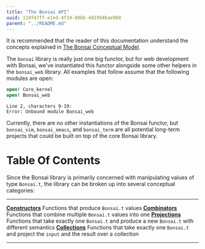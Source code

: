 ```yaml
---
title: "The Bonsai API"
uuid: 110f47ff-e1ed-4f34-80bb-4d1994bae968
parent: "../README.md"
---
```


<!--
This is a hack for hiding ocaml evaluation inside an MDX file.  The ocaml code
gets run (imports are added to the evaluation context), but the code is not
present in the output documents.

```ocaml
# open! Bonsai_mdx
Line 1, characters 7-17:
Error: Unbound module Bonsai_mdx
```
-->

It is recommended that the reader of this documentation understand the concepts
explained in [The Bonsai Conceptual Model](./concepts.md).

The `bonsai` library is really just one big functor, but for web development
with Bonsai, we've instantiated this functor alongside some other helpers in
the `bonsai_web` library.  All examples that follow assume that the following modules
are open:

```ocaml
open! Core_kernel
open! Bonsai_web
```
```mdx-error
Line 2, characters 9-19:
Error: Unbound module Bonsai_web
```

Currently, there are no other instantiations of the Bonsai functor, but
`bonsai_vim`, `bonsai_emacs`, and `bonsai_term` are all potential long-term
projects that could be built on top of the core Bonsai library.


# Table Of Contents

Since the Bonsai library is primarily concerned with manipulating values of
type `Bonsai.t`,  the library can be broken up into several conceptual categories:

-------------------------------------- --------------------------------------------------------------------------------------------------------------------
[**Constructors**](./constructors.mdx) Functions that produce `Bonsai.t` values
[**Combinators**](./combinators.mdx)   Functions that combine multiple `Bonsai.t` values into one
[**Projections**](./projections.mdx)   Functions that take exactly one `Bonsai.t` and produce a new `Bonsai.t` with different semantics
[**Collections**](./collections.mdx)   Functions that take exactly one `Bonsai.t` and project the `input` and the result over a collection
-------------------------------------- --------------------------------------------------------------------------------------------------------------------
